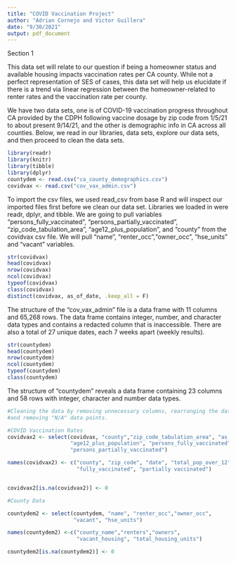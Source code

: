 ```yaml
---
title: "COVID Vaccination Project"
author: "Adrian Cornejo and Victor Guillera"
date: "9/30/2021"
output: pdf_document
---
```


Section 1 

This data set will relate to our question if being a homeowner status and 
available housing impacts vaccination rates per CA county. While not a perfect 
representation of SES of cases, this data set will help us elucidate if there is
a trend via linear regression between the homeowner-related to renter rates and
the vaccination rate per county.

We have two data sets, one is of COVID-19 vaccination progress throughout 
CA provided by the CDPH following vaccine dosage by zip code from 1/5/21 
to about present 9/14/21, and the other is demographic info in CA across 
all counties. Below, we read in our libraries, data sets, explore our data sets, 
and then proceed to clean the data sets.



```r
library(readr)
library(knitr)
library(tibble)
library(dplyr)
countydem <- read.csv("ca_county_demographics.csv")
covidvax <- read.csv("cov_vax_admin.csv")
```

To import the csv files, we used read_csv from base R and will 
inspect our imported files first before we clean our data set.
Libraries we loaded in were readr, dplyr, and tibble. We are going to pull 
variables "persons_fully_vaccinated", "persons_partially_vaccinated", 
"zip_code_tabulation_area", "age12_plus_population", and "county" from the
covidvax csv file. We will pull "name", "renter_occ","owner_occ", "hse_units" 
and "vacant" variables.
```r
str(covidvax)
head(covidvax)
nrow(covidvax)
ncol(covidvax)
typeof(covidvax)
class(covidvax)
distinct(covidvax, as_of_date, .keep_all = F)
```

The structure of the "cov_vax_admin" file is a data frame with 11 columns and 65,268 rows. The data frame contains integer, number, and character data types and contains a redacted column that is inaccessible. There are also a total of 27 unique dates, each 7 weeks apart (weekly results). 


```r
str(countydem)
head(countydem)
nrow(countydem)
ncol(countydem)
typeof(countydem)
class(countydem)
```
The structure of "countydem" reveals a data frame containing 
23 columns and 58 rows with integer, character and number data types.



```r
#Cleaning the data by removing unnecessary columns, rearranging the data,
#and removing "N/A" data points.

#COVID Vaccination Rates
covidvax2 <- select(covidvax, "county","zip_code_tabulation_area", "as_of_date",
                    "age12_plus_population", "persons_fully_vaccinated",
                    "persons_partially_vaccinated")

names(covidvax2) <- c("county", "zip_code", "date", "total_pop_over_12", 
                      "fully_vaccinated", "partially vaccinated")


covidvax2[is.na(covidvax2)] <- 0

#County Data 

countydem2 <- select(countydem, "name", "renter_occ","owner_occ", 
                     "vacant", "hse_units")

names(countydem2) <-c("county_name","renters","owners",
                      "vacant_housing", "total_housing_units")

countydem2[is.na(countydem2)] <- 0

```
